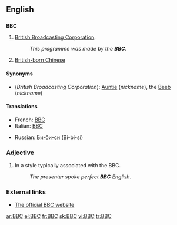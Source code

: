 ==English==
{{wikipedia}}

==={{initialism}}===
'''BBC'''

# {{context|''usually preceded by'' "the"}} [[British Broadcasting Corporation]].
#:''This programme was made by the '''BBC'''.''
# [[British-born Chinese]]

====Synonyms====
*(''British Broadcasting Corporation''): [[Auntie]] (''nickname''), the [[Beeb]] (''nickname'')

====Translations====
{{trans-top|British Broadcasting Corporation}}
*French: [[BBC#French|BBC]] {{f}}
*Italian: [[BBC#Italian|BBC]] {{f}}
{{trans-mid}}
*Russian: [[Би-би-си]] (Bi-bi-sí) {{f}}
{{trans-bottom}}

{{trans-top|British-born Chinese}}
{{trans-mid}}
{{trans-bottom}}

===Adjective===
{{en-adj|-}}

# In a style typically associated with the BBC.
#:''The presenter spoke perfect '''BBC''' English''.

===External links===
*[http://www.bbc.co.uk The official BBC website]

[[ar:BBC]]
[[el:BBC]]
[[fr:BBC]]
[[sk:BBC]]
[[vi:BBC]]
[[tr:BBC]]